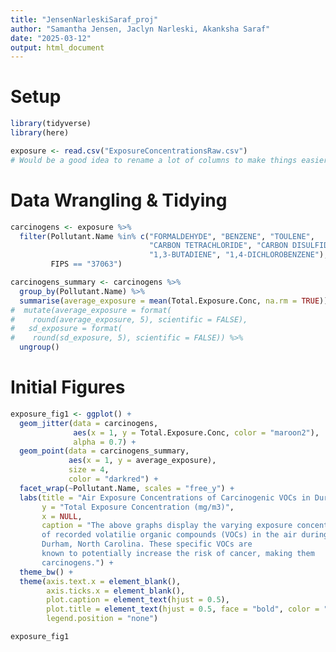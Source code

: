 ```yaml
---
title: "JensenNarleskiSaraf_proj"
author: "Samantha Jensen, Jaclyn Narleski, Akanksha Saraf"
date: "2025-03-12"
output: html_document
---
```


# Setup

```r

library(tidyverse)
library(here)

exposure <- read.csv("ExposureConcentrationsRaw.csv")
# Would be a good idea to rename a lot of columns to make things easier later on

```

# Data Wrangling & Tidying

```r

carcinogens <- exposure %>%
  filter(Pollutant.Name %in% c("FORMALDEHYDE", "BENZENE", "TOULENE", 
                               "CARBON TETRACHLORIDE", "CARBON DISULFIDE", 
                               "1,3-BUTADIENE", "1,4-DICHLOROBENZENE"),
         FIPS == "37063")

carcinogens_summary <- carcinogens %>%
  group_by(Pollutant.Name) %>%
  summarise(average_exposure = mean(Total.Exposure.Conc, na.rm = TRUE)) %>%
#  mutate(average_exposure = format(
#    round(average_exposure, 5), scientific = FALSE),
#   sd_exposure = format(
#    round(sd_exposure, 5), scientific = FALSE)) %>%
  ungroup()

```

# Initial Figures 

```r

exposure_fig1 <- ggplot() +
  geom_jitter(data = carcinogens,
              aes(x = 1, y = Total.Exposure.Conc, color = "maroon2"),
              alpha = 0.7) +
  geom_point(data = carcinogens_summary,
             aes(x = 1, y = average_exposure), 
             size = 4,
             color = "darkred") +
  facet_wrap(~Pollutant.Name, scales = "free_y") +
  labs(title = "Air Exposure Concentrations of Carcinogenic VOCs in Durham, NC",
       y = "Total Exposure Concentration (mg/m3)",
       x = NULL,
       caption = "The above graphs display the varying exposure concentrations 
       of recorded volatilie organic compounds (VOCs) in the air during 2014 in 
       Durham, North Carolina. These specific VOCs are 
       known to potentially increase the risk of cancer, making them 
       carcinogens.") +
  theme_bw() +
  theme(axis.text.x = element_blank(),
        axis.ticks.x = element_blank(),
        plot.caption = element_text(hjust = 0.5),
        plot.title = element_text(hjust = 0.5, face = "bold", color = "darkred"),
        legend.position = "none")

exposure_fig1
```
